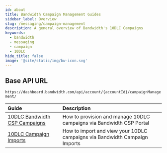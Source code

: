 ```yaml
---
id: about
title: Bandwidth Campaign Management Guides
sidebar_label: Overview
slug: /messaging/campaign-management
description: A general overview of Bandwidth's 10DLC Campaigns
keywords:
  - bandwidth
  - messaging
  - campaign
  - 10DLC
hide_title: false
image: '@site/static/img/bw-icon.svg'
---
```


## Base API URL

`https://dashboard.bandwidth.com/api/account/{accountId}/campaignManagement/`

| Guide | Description |
|:------|:------------|
|[10DLC Bandwidth CSP Campaigns](/docs/messaging/campaign-management/csp//) | How to provision and manage 10DLC campaigns via Bandwidth CSP Portal |
|[10DLC Campaign Imports](/docs/messaging/campaign-management/imports//) | How to import and view your 10DLC campaigns via Bandwidth Campaign Imports |
